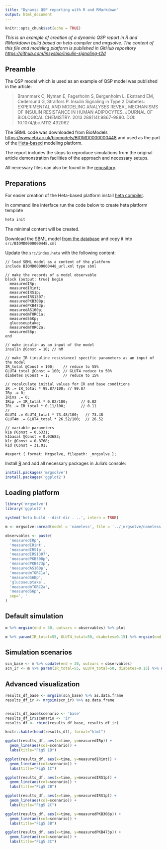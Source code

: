 ```yaml
---
title: "Dynamic QSP reporting with R and RMarkdown"
output: html_document
---
```


```r
knitr::opts_chunk$set(echo = TRUE)
```

_This is an example of creation of a dynamic QSP report in R and RMarkdown build based on heta-compiler and mrgsolve. The content of this file and modeling platform is published in GitHub repository <https://github.com/insysbio/insulin-signaling-t2d>_

## Preamble

The QSP model which is used as an example of QSP model was published in the article:

> Brannmark C, Nyman E, Fagerholm S, Bergenholm L, Ekstrand EM, Cedersund G, Stralfors P. Insulin Signaling in Type 2 Diabetes: EXPERIMENTAL AND MODELING ANALYSES REVEAL MECHANISMS OF INSULIN RESISTANCE IN HUMAN ADIPOCYTES. JOURNAL OF BIOLOGICAL CHEMISTRY. 2013 288(14):9867–9880. DOI: 10.1074/jbc.M112.432062

The SBML code was downloaded from BioModels <https://www.ebi.ac.uk/biomodels/BIOMD0000000448> and used as the part of the [Heta-based](https://hetalang.github.io/#/) modeling platform.

The report includes the steps to reproduce simulations from the original article demonstration facilities of the approach and necessary setups.

All necessary files can also be found in the [repository](https://github.com/insysbio/insulin-signaling-t2d).

## Preparations

For easier creation of the Heta-based platform install [heta compiler](https://hetalang.github.io/#/heta-compiler/?id=installation).

In command line interface run the code below to create heta platform template

```sh
heta init
```
The minimal content will be created.

Download the SBML model [from the database](https://www.ebi.ac.uk/biomodels/BIOMD0000000448) and copy it into `src/BIOMD0000000448.xml`

Update the `src/index.heta` with the following content:

```heta
// load SBML model as a content of the platform
include BIOMD0000000448_url.xml type sbml

// make the records of a model observable
block {output: true} begin
  measuredIRp;
  measuredIRint;
  measuredIRS1p;
  measuredIRS1307;
  measuredPKB308p;
  measuredPKB473p;
  measuredAS160p;
  measuredmTORC1a;
  measuredS6Kp;
  glucoseuptake;
  measuredmTORC2a;
  measuredS6p;
end

// make insulin as an input of the model
insulin @Const = 10; // nM

// make IR (insuline resistance) specific parameters as an input of the model
IR_total @Const = 100;    // reduce to 55%
GLUT4_total @Const = 100; // GLUT4 reduce to 50%
diabetes @Const = 1;      // reduce to 15%

// recalculate initial values for IR and base conditions
IR .= IR_total * 99.87/100; // 99.87
IRp .= 0;
IRins .= 0;
IRip .= IR_total * 0.02/100;      // 0.02
IRi .= IR_total * 0.11/100;       // 0.11
//
GLUT4 .= GLUT4_total * 73.48/100;   // 73.48
GLUT4m .= GLUT4_total * 26.52/100;  // 26.52

// variable parameters
k1a @Const = 0.6331;
k1basal @Const = 0.03683;
k1c @Const = 0.8768;
k1d @Const = 31.01;

#export { format: Mrgsolve, filepath: _mrgsolve };
```

Install [R](https://www.r-project.org/) and add all necessary packages in Julia's console:

```r
install.packages('mrgsolve')
install.packages('ggplot2')
```

## Loading platform

```r
library('mrgsolve')
library('ggplot2')
```

```r
system('heta build --dist-dir . ..', intern = TRUE)
```

```r
m <- mrgsolve::mread(model = 'nameless', file = '../_mrgsolve/nameless.cpp')

observables <- paste(
  'measuredIRp',
  'measuredIRint',
  'measuredIRS1p',
  'measuredIRS1307',
  'measuredPKB308p',
  'measuredPKB473p',
  'measuredAS160p',
  'measuredmTORC1a',
  'measuredS6Kp',
  'glucoseuptake',
  'measuredmTORC2a',
  'measuredS6p',
  sep=', '
)
```

## Default simulation

```r
m %>% mrgsim(end = 30, outvars = observables) %>% plot

m %>% param(IR_total=55, GLUT4_total=50, diabetes=0.15) %>% mrgsim(end = 30, outvars = observables) %>% plot
```

## Simulation scenarios

```r
scn_base <- m %>% update(end = 30, outvars = observables)
scn_ir <- m %>% param(IR_total=55, GLUT4_total=50, diabetes=0.15) %>% update(end = 30, outvars = observables)
```

## Advanced visualization

```r
results_df_base <- mrgsim(scn_base) %>% as.data.frame
results_df_ir <- mrgsim(scn_ir) %>% as.data.frame


results_df_base$scenario <- 'base'
results_df_ir$scenario <- 'ir'
results_df <- rbind(results_df_base, results_df_ir)

knitr::kable(head(results_df), format="html")
```

```r
ggplot(results_df, aes(x=time, y=measuredIRp)) +
  geom_line(aes(col=scenario)) +
  labs(title="Fig5 1B")
```

```r
ggplot(results_df, aes(x=time, y=measuredIRint)) +
  geom_line(aes(col=scenario)) +
  labs(title="Fig5 1C")
```
```r
ggplot(results_df, aes(x=time, y=measuredIRS1p)) +
  geom_line(aes(col=scenario)) +
  labs(title="Fig5 2B")
```
```r
ggplot(results_df, aes(x=time, y=measuredIRS1p)) +
  geom_line(aes(col=scenario)) +
  labs(title="Fig5 2C")
```
```r
ggplot(results_df, aes(x=time, y=measuredPKB308p)) +
  geom_line(aes(col=scenario)) +
  labs(title="Fig5 3B")
```
```r
ggplot(results_df, aes(x=time, y=measuredPKB473p)) +
  geom_line(aes(col=scenario)) +
  labs(title="Fig5 3C")
```

